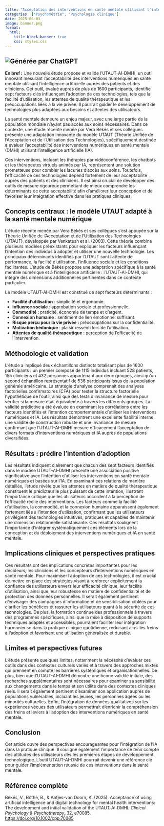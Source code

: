```yaml
---
title: "Acceptation des interventions en santé mentale utilisant l’intelligence artificielle : validation d’un outil de mesure innovant"
categories: ["Psychométrie", "Psychologie clinique"]
date: 2025-06-03
image: banner.png
format:
  html:
    title-block-banner: true
    css: styles.css
---
```


![Générée par ChatGPT](banner.png)
---

**En bref :** Une nouvelle étude propose et valide l'UTAUT-AI-DMHI, un outil innovant mesurant l'acceptabilité des interventions numériques en santé mentale utilisant l'intelligence artificielle auprès des patients et des cliniciens. Cet outil, évalué auprès de plus de 1600 participants, identifie sept facteurs clés influençant l'adoption de ces technologies, tels que la facilité d'utilisation, les attentes de qualité thérapeutique et les préoccupations liées à la vie privée. Il pourrait guider le développement de technologies plus adaptées aux besoins et attentes des utilisateurs.

La santé mentale demeure un enjeu majeur, avec une large partie de la population mondiale n’ayant pas accès aux soins nécessaires. Dans ce contexte, une étude récente menée par Vera Békés et ses collègues présente une adaptation innovante du modèle UTAUT (Théorie Unifiée de l’Acceptation et de l’Utilisation des Technologies), spécifiquement destinée à évaluer l'acceptabilité des interventions numériques en santé mentale (DMHI) utilisant l'intelligence artificielle (IA).

Ces interventions, incluant les thérapies par vidéoconférence, les chatbots et les thérapeutes virtuels animés par IA, représentent une solution prometteuse pour combler les lacunes d’accès aux soins. Toutefois, l’efficacité de ces technologies dépend fortement de leur acceptabilité auprès des patients et des cliniciens. Il est ainsi crucial de développer des outils de mesure rigoureux permettant de mieux comprendre les déterminants de cette acceptabilité afin d'améliorer leur conception et de favoriser leur intégration effective dans les pratiques cliniques.

## Concepts centraux : le modèle UTAUT adapté à la santé mentale numérique

L’étude récente menée par Vera Békés et ses collègues s’est appuyée sur la Théorie Unifiée de l’Acceptation et de l’Utilisation des Technologies (UTAUT), développée par Venkatesh et al. (2003). Cette théorie combine plusieurs modèles préexistants pour expliquer les facteurs influençant l’intention des individus à adopter et utiliser une nouvelle technologie. Les principaux déterminants identifiés par l'UTAUT sont l'attente de performance, la facilité d’utilisation, l'influence sociale et les conditions facilitantes. L'étude de Békés propose une adaptation spécifique à la santé mentale numérique et à l’intelligence artificielle : l’UTAUT-AI-DMHI, qui intègre des dimensions additionnelles pertinentes dans ce contexte particulier.

Le modèle UTAUT-AI-DMHI est constitué de sept facteurs déterminants :

-   **Facilité d'utilisation** : simplicité et ergonomie.
-   **Influence sociale** : approbation sociale et professionnelle.
-   **Commodité** : praticité, économie de temps et d'argent.
-   **Connexion humaine** : sentiment de lien émotionnel suffisant.
-   **Risque perçu pour la vie privée** : préoccupations sur la confidentialité.
-   **Motivation hédonique** : plaisir ressenti lors de l’utilisation.
-   **Attentes de qualité thérapeutique** : perception de l’efficacité de l’intervention.

## Méthodologie et validation

L’étude a impliqué deux échantillons distincts totalisant plus de 1600 participants : un premier composé de 1115 individus incluant 528 patients, 155 cliniciens et 432 personnes appartenant aux deux groupes, ainsi qu’un second échantillon représentatif de 536 participants issus de la population générale américaine. La stratégie d’analyse comprenait des analyses factorielles confirmatoires (CFA) pour tester la structure factorielle hypothétique de l'outil, ainsi que des tests d'invariance de mesure pour vérifier si la mesure était équivalente à travers les différents groupes. La validité prédictive a été évaluée en examinant les corrélations entre les facteurs identifiés et l’intention comportementale d'utiliser les interventions numériques et IA. Les résultats démontrent une excellente fiabilité interne, une validité de construction robuste et une invariance de mesure confirmant que l’UTAUT-AI-DMHI mesure efficacement l’acceptation de divers formats d'interventions numériques et IA auprès de populations diversifiées.

## Résultats : prédire l’intention d’adoption

Les résultats indiquent clairement que chacun des sept facteurs identifiés dans le modèle UTAUT-AI-DMHI présente une association positive significative avec l’intention d’utiliser les interventions en santé mentale numériques et basées sur l'IA. En examinant ces relations de manière détaillée, l'étude révèle que les attentes en matière de qualité thérapeutique constituent le prédicteur le plus puissant de cette intention, illustrant l’importance critique que les utilisateurs accordent à la perception de l’efficacité réelle des interventions. Les facteurs comme la facilité d'utilisation, la commodité, et la connexion humaine apparaissent également fortement liés à l'intention d'utilisation, confirmant que les utilisateurs privilégient des technologies intuitives, pratiques et capables de maintenir une dimension relationnelle satisfaisante. Ces résultats soulignent l'importance d’intégrer systématiquement ces éléments lors de la conception et du déploiement des interventions numériques et IA en santé mentale.

## Implications cliniques et perspectives pratiques

Ces résultats ont des implications concrètes importantes pour les décideurs, les cliniciens et les concepteurs d'interventions numériques en santé mentale. Pour maximiser l’adoption de ces technologies, il est crucial de mettre en place des stratégies visant à renforcer explicitement la confiance des utilisateurs envers leur efficacité clinique, leur facilité d'utilisation, ainsi que leur robustesse en matière de confidentialité et de protection des données personnelles. Il serait également pertinent d'envisager des campagnes d’information et de sensibilisation ciblées pour clarifier les bénéfices et rassurer les utilisateurs quant à la sécurité de ces technologies. De plus, la formation continue des professionnels à travers des programmes spécifiques, ainsi que la mise à disposition de supports techniques adaptés et accessibles, pourraient faciliter leur intégration harmonieuse dans la pratique clinique quotidienne, réduisant ainsi les freins à l'adoption et favorisant une utilisation généralisée et durable.

## Limites et perspectives futures

L’étude présente quelques limites, notamment la nécessité d’évaluer ces outils dans des contextes culturels variés et à travers des approches mixtes qui prennent en compte les barrières systémiques et organisationnelles. De plus, bien que l’UTAUT-AI-DMHI démontre une bonne validité initiale, des recherches supplémentaires sont nécessaires pour examiner sa sensibilité aux changements dans le temps et son utilité dans des contextes cliniques réels. Il serait également pertinent d'examiner son application auprès de populations vulnérables, incluant les jeunes, les personnes âgées ou les minorités culturelles. Enfin, l’intégration de données qualitatives sur les expériences vécues des utilisateurs permettrait d’enrichir la compréhension des freins et leviers à l’adoption des interventions numériques en santé mentale.

## Conclusion 

Cet article ouvre des perspectives encourageantes pour l'intégration de l'IA dans la pratique clinique. Il souligne également l’importance de tenir compte des attitudes des utilisateurs dès les premières étapes de développement technologique. L’outil UTAUT-AI-DMHI pourrait devenir une référence clé pour guider l’implémentation réussie de ces interventions dans la santé mentale.

## Référence complète

Békés, V., Bőthe, B., & Aafjes-van Doorn, K. (2025). Acceptance of using artificial intelligence and digital technology for mental health interventions: The development and initial validation of the UTAUT‐AI‐DMHI. *Clinical Psychology & Psychotherapy*, 32, e70085. <https://doi.org/10.1002/cpp.70085>
